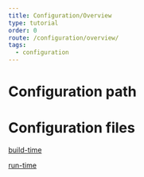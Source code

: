 ```yaml
---
title: Configuration/Overview
type: tutorial
order: 0
route: /configuration/overview/
tags:
  - configuration
---
```


# Configuration path


# Configuration files

[build-time](/configuration/buildtime/)

[run-time](/configuration/runtime/)

